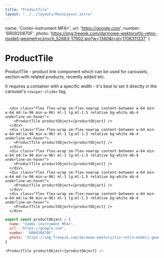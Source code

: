 ```yaml
---
title: "ProductTile"
layout: "../../layouts/MainLayout.astro"
---
```


  name: 'Combi-instrument MFA+',
  url: 'https://google.com',
  number: '6R0920870F',
  photo: 'https://img.freepik.com/darmowe-wektory/tlo-retro-modeli-geometrycznych_52683-17902.jpg?w=1380&t=st=1706311337'
}

# ProductTile

ProductTile - product link component which can be used for carousels, section with related products, recently added etc.

It requires a container with a specific width - it's best to set it directly in the carousel's `<swiper-slide>` tag.
#

<div class="component-preview">
  <div class="flex flex-wrap bg-white w-full p-4 pb-0">

      <div class="flex flex-wrap sm:flex-nowrap content-between w-64 min-w-64 md:(w-96 min-w-96) ml-1 lg:ml-1.5 relative bg-white mb-4 underline-on-hover">
        <ProductTile productObject={productObject} />
      </div>
      <div class="flex flex-wrap sm:flex-nowrap content-between w-64 min-w-64 md:(w-96 min-w-96) ml-1 lg:ml-1.5 relative bg-white mb-4 underline-on-hover">
        <ProductTile productObject={productObject} />
      </div>
      <div class="flex flex-wrap sm:flex-nowrap content-between w-64 min-w-64 md:(w-96 min-w-96) ml-1 lg:ml-1.5 relative bg-white mb-4 underline-on-hover">
        <ProductTile productObject={productObject} />
      </div>
      <div class="flex flex-wrap sm:flex-nowrap content-between w-64 min-w-64 md:(w-96 min-w-96) ml-1 lg:ml-1.5 relative bg-white mb-4 underline-on-hover">
        <ProductTile productObject={productObject} />
      </div>
      <div class="flex flex-wrap sm:flex-nowrap content-between w-64 min-w-64 md:(w-96 min-w-96) ml-1 lg:ml-1.5 relative bg-white mb-4 underline-on-hover">
        <ProductTile productObject={productObject} />
      </div>
  </div>
</div>

```js
export const productObject = {
  name: 'Combi-instrument MFA+',
  url: 'https://google.com',
  number: '6R0920870F',
  photo: 'https://img.freepik.com/darmowe-wektory/tlo-retro-modeli-geometrycznych_52683-17902.jpg?w=1380&t=st=1706311337'
}

<ProductTile productObject={productObject} />
```
